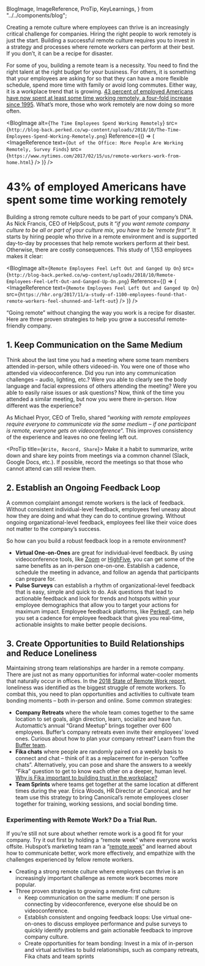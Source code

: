   BlogImage,
  ImageReference,
  ProTip,
  KeyLearnings,
} from "../../components/blog";

Creating a remote culture where employees can thrive is an increasingly critical challenge for companies. Hiring the right people to work remotely is just the start. Building a successful remote culture requires you to invest in a strategy and processes where remote workers can perform at their best. If you don’t, it can be a recipe for disaster.

For some of you, building a remote team is a necessity. You need to find the right talent at the right budget for your business. For others, it is something that your employees are asking for so that they can have a more flexible schedule, spend more time with family or avoid long commutes. Either way, it is a workplace trend that is growing. [43 percent of employed Americans have now spent at least some time working remotely, a four-fold increase since 1995](https://news.gallup.com/reports/199961/7.aspx). What’s more, those who work remotely are now doing so more often.

<BlogImage
  alt={`The Time Employees Spend Working Remotely`}
  src={`http://blog-back.perked.co/wp-content/uploads/2018/10/The-Time-Employees-Spend-Working-Remotely.png`}
  Reference={() => (
    <ImageReference
      text={`Out of the Office: More People Are Working Remotely, Survey Finds`}
      src={`https://www.nytimes.com/2017/02/15/us/remote-workers-work-from-home.html`}
    />
  )}
/>

# **43% of employed Americans have spent some time working remotely**

Building a strong remote culture needs to be part of your company’s DNA. As Nick Francis, CEO of HelpScout, puts it “_if you want remote company culture to be all or part of your culture mix, you have to be ‘remote first’_”. It starts by hiring people who thrive in a remote environment and is supported day-to-day by processes that help remote workers perform at their best. Otherwise, there are costly consequences. This study of 1,153 employees makes it clear:

<BlogImage
  alt={`Remote Employees Feel Left Out and Ganged Up On`}
  src={`http://blog-back.perked.co/wp-content/uploads/2018/10/Remote-Employees-Feel-Left-Out-and-Ganged-Up-On.png`}
  Reference={() => (
    <ImageReference
      text={`Remote Employees Feel Left Out and Ganged Up On`}
      src={`https://hbr.org/2017/11/a-study-of-1100-employees-found-that-remote-workers-feel-shunned-and-left-out`}
    />
  )}
/>

“Going remote” without changing the way you work is a recipe for disaster. Here are three proven strategies to help you grow a successful remote-friendly company.

## **1. Keep Communication on the Same Medium**

Think about the last time you had a meeting where some team members attended in-person, while others videoed-in. You were one of those who attended via videoconference. Did you run into any communication challenges – audio, lighting, etc.? Were you able to clearly see the body language and facial expressions of others attending the meeting? Were you able to easily raise issues or ask questions? Now, think of the time you attended a similar meeting, but now you were there in-person. How different was the experience?

As Michael Pryor, CEO of Trello, shared “_working with remote employees require everyone to communicate via the same medium – if one participant is remote, everyone gets on videoconference_”. This improves consistency of the experience and leaves no one feeling left out.

<ProTip title={`Write, Record, Share`}>
  Make it a habit to summarize, write down and share key points from meetings
  via a common channel (Slack, Google Docs, etc.). If possible, record the
  meetings so that those who cannot attend can still review them.
</ProTip>

## **2. Establish an Ongoing Feedback Loop**

A common complaint amongst remote workers is the lack of feedback. Without consistent individual-level feedback, employees feel uneasy about how they are doing and what they can do to continue growing. Without ongoing organizational-level feedback, employees feel like their voice does not matter to the company’s success.

So how can you build a robust feedback loop in a remote environment?

- **Virtual One-on-Ones** are great for individual-level feedback. By using videoconference tools, like [Zoom](http://zoom.us/) or [HighFive](http://highfive.com/), you can get some of the same benefits as an in-person one-on-one. Establish a cadence, schedule the meeting in advance, and follow an agenda that participants can prepare for.
- **Pulse Surveys** can establish a rhythm of organizational-level feedback that is easy, simple and quick to do. Ask questions that lead to actionable feedback and look for trends and hotspots within your employee demographics that allow you to target your actions for maximum impact. Employee feedback platforms, like [Perked!](http://perked.co/), can help you set a cadence for employee feedback that gives you real-time, actionable insights to make better people decisions.

## **3. Create Opportunities to Build Relationships and Reduce Loneliness**

Maintaining strong team relationships are harder in a remote company. There are just not as many opportunities for informal water-cooler moments that naturally occur in offices. In the [2018 State of Remote Work report](https://open.buffer.com/state-remote-work-2018/), loneliness was identified as the biggest struggle of remote workers. To combat this, you need to plan opportunities and activities to cultivate team bonding moments – both in-person and online. Some common strategies:

- **Company Retreats** where the whole team comes together to the same location to set goals, align direction, learn, socialize and have fun. Automattic’s annual “Grand Meetup” brings together over 600 employees. Buffer’s company retreats even invite their employees’ loved ones. Curious about how to plan your company retreat? Learn from the [Buffer team](https://open.buffer.com/9th-retreat/).
- **Fika chats** where people are randomly paired on a weekly basis to connect and chat – think of it as a replacement for in-person “coffee chats”. Alternatively, you can pose and share the answers to a weekly “Fika” question to get to know each other on a deeper, human level. [Why is Fika important to building trust in the workplace?](https://blog.perked.co/article/cultivating-mindful-moments-with-fika)
- **Team Sprints** where teams get together at the same location at different times during the year. Erica Woods, HR Director at Canonical, and her team use this strategy to bring Canonical’s remote employees closer together for training, working sessions, and social bonding time.

### **Experimenting with Remote Work? Do a Trial Run.**

If you’re still not sure about whether remote work is a good fit for your company. Try it out first by holding a “remote week” where everyone works offsite. Hubspot’s marketing team ran a “[remote week](https://www.fastcompany.com/40527773/what-my-team-discovered-when-we-all-worked-remotely-for-a-week)” and learned about how to communicate better, work more effectively, and empathize with the challenges experienced by fellow remote workers.

<KeyLearnings>

- Creating a strong remote culture where employees can thrive is an increasingly important challenge as remote work becomes more popular.
- Three proven strategies to growing a remote-first culture:
  - Keep communication on the same medium: If one person is connecting by videoconference, everyone else should be on videoconference.
  - Establish consistent and ongoing feedback loops: Use virtual one-on-ones to discuss employee performance and pulse surveys to quickly identify problems and gain actionable feedback to improve company culture.
  - Create opportunities for team bonding: Invest in a mix of in-person and virtual activities to build relationships, such as company retreats, Fika chats and team sprints

</KeyLearnings>
